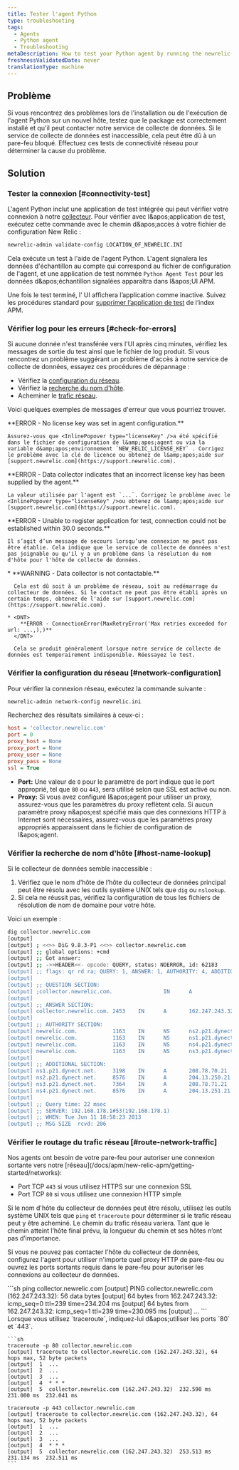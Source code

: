 ```yaml
---
title: Tester l'agent Python
type: troubleshooting
tags:
  - Agents
  - Python agent
  - Troubleshooting
metaDescription: How to test your Python agent by running the newrelic-admin validate-config (config file location) command.
freshnessValidatedDate: never
translationType: machine
---
```


## Problème

Si vous rencontrez des problèmes lors de l'installation ou de l'exécution de l'agent Python sur un nouvel hôte, testez que le package est correctement installé et qu'il peut contacter notre service de collecte de données. Si le service de collecte de données est inaccessible, cela peut être dû à un pare-feu bloqué. Effectuez ces tests de connectivité réseau pour déterminer la cause du problème.

## Solution

### Tester la connexion [#connectivity-test]

L'agent Python inclut une application de test intégrée qui peut vérifier votre connexion à notre [collecteur](/docs/accounts-partnerships/education/getting-started-new-relic/glossary#collector). Pour vérifier avec l&amp;apos;application de test, exécutez cette commande avec le chemin d&amp;apos;accès à votre fichier de configuration New Relic :

```sh
newrelic-admin validate-config LOCATION_OF_NEWRELIC.INI
```

Cela exécute un test à l'aide de l'agent Python. L'agent signalera les données d'échantillon au compte qui correspond au fichier de configuration de l'agent, et une application de test nommée `Python Agent Test` pour les données d&amp;apos;échantillon signalées apparaîtra dans l&amp;apos;UI APM.

Une fois le test terminé, l’ UI affichera l’application comme inactive. Suivez les procédures standard pour [supprimer l’application de test](/docs/apm/new-relic-apm/maintenance/remove-applications-servers) de l’index APM.

### Vérifier log pour les erreurs [#check-for-errors]

Si aucune donnée n'est transférée vers l'UI après cinq minutes, vérifiez les messages de sortie du test ainsi que le fichier de log produit. Si vous rencontrez un problème suggérant un problème d'accès à notre service de collecte de données, essayez ces procédures de dépannage :

* Vérifiez la [configuration du réseau](/docs/agents/python-agent/installation-configuration/testing-python-agent#network-configuration).
* Vérifiez la [recherche du nom d'hôte](/docs/agents/python-agent/installation-configuration/testing-python-agent#host-name-lookup).
* Acheminer le [trafic réseau](/docs/agents/python-agent/installation-configuration/testing-python-agent#network-traffic-routing).

Voici quelques exemples de messages d'erreur que vous pourriez trouver.

<CollapserGroup>
  <Collapser id="license-key-not-added" title="Aucune clé de licence n’a été ajoutée au fichier de configuration de l’agent.">
    <DNT>
      **ERROR - No license key was set in agent configuration.**
    </DNT>

    Assurez-vous que <InlinePopover type="licenseKey" />a été spécifié dans le fichier de configuration de l&amp;apos;agent ou via la variable d&amp;apos;environnement `NEW_RELIC_LICENSE_KEY` . Corrigez le problème avec la clé de licence ou obtenez de l&amp;apos;aide sur [support.newrelic.com](https://support.newrelic.com).
  </Collapser>

  <Collapser id="invalid-license-key" title="Une clé de licence non valide a été ajoutée au fichier de configuration de l'agent.">
    <DNT>
      **ERROR - Data collector indicates that an incorrect license key has been supplied by the agent.**
    </DNT>

    La valeur utilisée par l'agent est `...`. Corrigez le problème avec le <InlinePopover type="licenseKey" />ou obtenez de l&amp;apos;aide sur [support.newrelic.com](https://support.newrelic.com).
  </Collapser>

  <Collapser id="collector-not-contacted" title="Le service de collecte de données n'est pas joignable.">
    <DNT>
      **ERROR - Unable to register application for test, connection could not be established within 30.0 seconds.**
    </DNT>

    Il s’agit d’un message de secours lorsqu’une connexion ne peut pas être établie. Cela indique que le service de collecte de données n'est pas joignable ou qu'il y a un problème dans la résolution du nom d'hôte pour l'hôte de collecte de données.
  </Collapser>

  <Collapser id="collector-unavailable" title="Le service de collecte de données est actuellement indisponible.">
    * <DNT>
        **WARNING - Data collector is not contactable.**
      </DNT>

      Cela est dû soit à un problème de réseau, soit au redémarrage du collecteur de données. Si le contact ne peut pas être établi après un certain temps, obtenez de l'aide sur [support.newrelic.com](https://support.newrelic.com).

    * <DNT>
        **ERROR - ConnectionError(MaxRetryError('Max retries exceeded for url: ...,),)**
      </DNT>

      Cela se produit généralement lorsque notre service de collecte de données est temporairement indisponible. Réessayez le test.
  </Collapser>
</CollapserGroup>

### Vérifier la configuration du réseau [#network-configuration]

Pour vérifier la connexion réseau, exécutez la commande suivante :

```sh
newrelic-admin network-config newrelic.ini
```

Recherchez des résultats similaires à ceux-ci :

```ini
host = 'collector.newrelic.com'
port = 0
proxy_host = None
proxy_port = None
proxy_user = None
proxy_pass = None
ssl = True
```

* <DNT>**Port:**</DNT> Une valeur de `0` pour le paramètre de port indique que le port approprié, tel que `80` ou `443`, sera utilisé selon que SSL est activé ou non.
* <DNT>**Proxy:**</DNT> Si vous avez configuré l&amp;apos;agent pour utiliser un proxy, assurez-vous que les paramètres du proxy reflètent cela. Si aucun paramètre proxy n&amp;apos;est spécifié mais que des connexions HTTP à Internet sont nécessaires, assurez-vous que les paramètres proxy appropriés apparaissent dans le fichier de configuration de l&amp;apos;agent.

### Vérifier la recherche de nom d'hôte [#host-name-lookup]

Si le collecteur de données semble inaccessible :

1. Vérifiez que le nom d’hôte de l’hôte du collecteur de données principal peut être résolu avec les outils système UNIX tels que `dig` ou `nslookup`.
2. Si cela ne réussit pas, vérifiez la configuration de tous les fichiers de résolution de nom de domaine pour votre hôte.

Voici un exemple :

```sh
dig collector.newrelic.com
[output] 
[output] ; <<>> DiG 9.8.3-P1 <<>> collector.newrelic.com
[output] ;; global options: +cmd
[output] ;; Got answer:
[output] ;; ->>HEADER<<- opcode: QUERY, status: NOERROR, id: 62183
[output] ;; flags: qr rd ra; QUERY: 1, ANSWER: 1, AUTHORITY: 4, ADDITIONAL: 4
[output] 
[output] ;; QUESTION SECTION:
[output] ;collector.newrelic.com.                IN      A
[output] 
[output] ;; ANSWER SECTION:
[output] collector.newrelic.com. 2453    IN      A       162.247.243.32
[output] 
[output] ;; AUTHORITY SECTION:
[output] newrelic.com.           1163    IN      NS      ns2.p21.dynect.net.
[output] newrelic.com.           1163    IN      NS      ns1.p21.dynect.net.
[output] newrelic.com.           1163    IN      NS      ns4.p21.dynect.net.
[output] newrelic.com.           1163    IN      NS      ns3.p21.dynect.net.
[output] 
[output] ;; ADDITIONAL SECTION:
[output] ns1.p21.dynect.net.     3198    IN      A       208.78.70.21
[output] ns2.p21.dynect.net.     8576    IN      A       204.13.250.21
[output] ns3.p21.dynect.net.     7364    IN      A       208.78.71.21
[output] ns4.p21.dynect.net.     8576    IN      A       204.13.251.21
[output] 
[output] ;; Query time: 22 msec
[output] ;; SERVER: 192.168.178.1#53(192.168.178.1)
[output] ;; WHEN: Tue Jun 11 18:58:23 2013
[output] ;; MSG SIZE  rcvd: 206
```

### Vérifier le routage du trafic réseau [#route-network-traffic]

<Callout variant="important">
  Nos agents ont besoin de votre pare-feu pour autoriser une connexion sortante vers notre [réseau](/docs/apm/new-relic-apm/getting-started/networks):

  * Port TCP `443` si vous utilisez HTTPS sur une connexion SSL
  * Port TCP `80` si vous utilisez une connexion HTTP simple
</Callout>

Si le nom d'hôte du collecteur de données peut être résolu, utilisez les outils système UNIX tels que `ping` et `traceroute` pour déterminer si le trafic réseau peut y être acheminé. Le chemin du trafic réseau variera. Tant que le chemin atteint l’hôte final prévu, la longueur du chemin et ses hôtes n’ont pas d’importance.

Si vous ne pouvez pas contacter l'hôte du collecteur de données, configurez l'agent pour utiliser n'importe quel proxy HTTP de pare-feu ou ouvrez les ports sortants requis dans le pare-feu pour autoriser les connexions au collecteur de données.

<CollapserGroup>
  <Collapser id="ping" title="Ping">
    ```sh
    ping collector.newrelic.com
    [output] PING collector.newrelic.com (162.247.243.32): 56 data bytes
    [output] 64 bytes from 162.247.243.32: icmp_seq=0 ttl=239 time=234.204 ms
    [output] 64 bytes from 162.247.243.32: icmp_seq=1 ttl=239 time=230.095 ms
    [output] ...
    ```
  </Collapser>

  <Collapser id="traceroute" title="Traceroute">
    Lorsque vous utilisez `traceroute`, indiquez-lui d&amp;apos;utiliser les ports `80` et `443`.

    ```sh
    traceroute -p 80 collector.newrelic.com
    [output] traceroute to collector.newrelic.com (162.247.243.32), 64 hops max, 52 byte packets
    [output]  1  ...
    [output]  2  ...
    [output]  3  ...
    [output]  4  * * *
    [output]  5  collector.newrelic.com (162.247.243.32)  232.590 ms  231.000 ms  232.041 ms

    traceroute -p 443 collector.newrelic.com
    [output] traceroute to collector.newrelic.com (162.247.243.32), 64 hops max, 52 byte packets
    [output]  1  ...
    [output]  2  ...
    [output]  3  ...
    [output]  4  * * *
    [output]  5  collector.newrelic.com (162.247.243.32)  253.513 ms  231.134 ms  232.511 ms
    ```
  </Collapser>
</CollapserGroup>